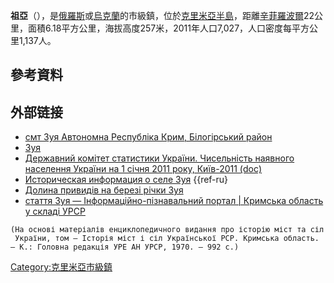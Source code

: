 {{No footnotes|time=2015-09-16T14:56:37+00:00}}
{{coord|45|3|15|N|34|18|54|E|scale:30000|display=title}}

'''祖亞'''（{{lang-ru|Зуя}}），是[[俄羅斯|俄羅斯]]或[[烏克蘭|烏克蘭]]的市級鎮，位於[[克里米亞半島|克里米亞半島]]，距離[[辛菲羅波爾|辛菲羅波爾]]22公里，面積6.18平方公里，海拔高度257米，2011年人口7,027，人口密度每平方公里1,137人。

==參考資料==
{{reflist}}

==外部链接==
* [http://gska2.rada.gov.ua/pls/z7502/A005?rdat1=16.02.2009&rf7571=109 смт Зуя Автономна Республіка Крим, Білогірський район]{{dead link|date=2018年4月 |bot=InternetArchiveBot |fix-attempted=yes }}
* [http://w1.c1.rada.gov.ua/pls/z7503/A005?rdat1=06.07.2015&rf7571=109 Зуя] {{Wayback|url=http://w1.c1.rada.gov.ua/pls/z7503/A005?rdat1=06.07.2015&rf7571=109 |date=20201202194307 }}
* [https://web.archive.org/web/20121010205321/http://stat6.stat.lviv.ua/PXWEB2007/ukr/publ/2011/chnas.zip Державний комітет статистики України. Чисельність наявного населення України на 1 січня 2011 року, Київ-2011 (doc)]
* [http://www.surnameindex.info/info/tavrida/simferopol/zuya/index.html Историческая информация о селе Зуя] {{Wayback|url=http://www.surnameindex.info/info/tavrida/simferopol/zuya/index.html |date=20211125190855 }} {{ref-ru}
* [https://web.archive.org/web/20160304192321/http://www-ki.rada.crimea.ua/nomera/163/dolina.html Долина привидів на березі річки Зуя] {{ref-ru}}
* [http://imsu-krym.com/mista-i-sela-krymskoi-oblasti/bilogirskyj-rajon/zuja.html стаття Зуя — Інформаційно-пізнавальний портал | Кримська область у складі УРСР] {{Wayback|url=http://imsu-krym.com/mista-i-sela-krymskoi-oblasti/bilogirskyj-rajon/zuja.html |date=20200108054050 }}
 (На основі матеріалів енциклопедичного видання про історію міст та сіл України, том — Історія міст і сіл Української РСР. Кримська область. — К.: Головна редакція УРЕ АН УРСР, 1970. — 992 с.)

{{DEFAULTSORT:Зуя}}
[[Category:克里米亞市級鎮|Category:克里米亞市級鎮]]


{{Crimea-geo-stub}}